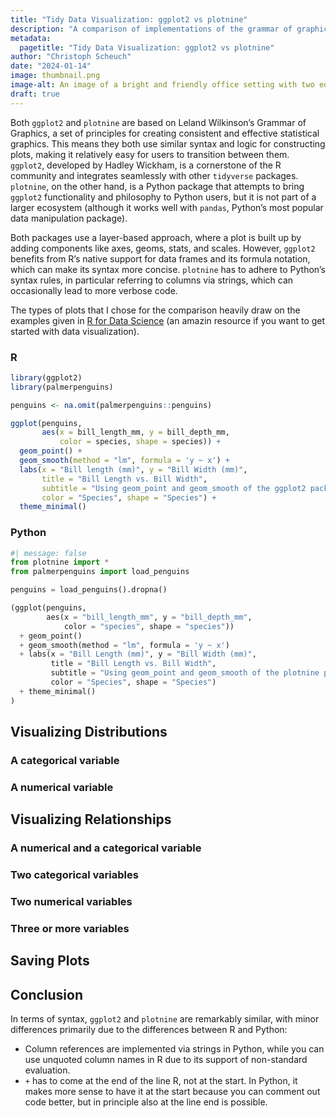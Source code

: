 ```yaml
---
title: "Tidy Data Visualization: ggplot2 vs plotnine"
description: "A comparison of implementations of the grammar of graphics in R and Python."
metadata:
  pagetitle: "Tidy Data Visualization: ggplot2 vs plotnine"
author: "Christoph Scheuch"
date: "2024-01-14" 
image: thumbnail.png
image-alt: An image of a bright and friendly office setting with two equally sized screens placed centrally. Each screen displays a simple line chart without any text or numbers. The office is very well-lit, giving a warm and inviting ambiance. The decor is colorful and cheerful, with a minimalist design. The two screens are on a sleek, modern desk in the center of the image. The line charts are clear and straightforward. The overall atmosphere of the office is lively and welcoming, with vibrant colors and ample natural light. Created with DALL-E 3.
draft: true
---
```


Both `ggplot2` and `plotnine` are based on Leland Wilkinson's Grammar of Graphics, a set of principles for creating consistent and effective statistical graphics. This means they both use similar syntax and logic for constructing plots, making it relatively easy for users to transition between them. `ggplot2`, developed by Hadley Wickham, is a cornerstone of the R community and integrates seamlessly with other `tidyverse` packages. `plotnine`, on the other hand, is a Python package that attempts to bring `ggplot2` functionality and philosophy to Python users, but it is not part of a larger ecosystem (although it works well with `pandas`, Python's most popular data manipulation package).

Both packages use a layer-based approach, where a plot is built up by adding components like axes, geoms, stats, and scales. However, `ggplot2` benefits from R’s native support for data frames and its formula notation, which can make its syntax more concise. `plotnine` has to adhere to Python’s syntax rules, in particular referring to columns via strings, which can occasionally lead to more verbose code.

The types of plots that I chose for the comparison heavily draw on the examples given in [R for Data Science](https://r4ds.hadley.nz/data-visualize) (an amazin resource if you want to get started with data visualization).

::: {.panel-tabset}
### R
```r
library(ggplot2)
library(palmerpenguins)

penguins <- na.omit(palmerpenguins::penguins)

ggplot(penguins, 
       aes(x = bill_length_mm, y = bill_depth_mm, 
           color = species, shape = species)) + 
  geom_point() + 
  geom_smooth(method = "lm", formula = 'y ~ x') +
  labs(x = "Bill length (mm)", y = "Bill Width (mm)", 
       title = "Bill Length vs. Bill Width", 
       subtitle = "Using geom_point and geom_smooth of the ggplot2 package",
       color = "Species", shape = "Species") +
  theme_minimal()
```
### Python
```python
#| message: false
from plotnine import *
from palmerpenguins import load_penguins

penguins = load_penguins().dropna()

(ggplot(penguins, 
        aes(x = "bill_length_mm", y = "bill_depth_mm", 
            color = "species", shape = "species"))
  + geom_point()
  + geom_smooth(method = "lm", formula = 'y ~ x')
  + labs(x = "Bill Length (mm)", y = "Bill Width (mm)", 
         title = "Bill Length vs. Bill Width", 
         subtitle = "Using geom_point and geom_smooth of the plotnine package",
         color = "Species", shape = "Species")
  + theme_minimal()
)
```
::: 

## Visualizing Distributions

### A categorical variable

### A numerical variable

## Visualizing Relationships

### A numerical and a categorical variable

### Two categorical variables

### Two numerical variables

### Three or more variables

## Saving Plots

## Conclusion

In terms of syntax, `ggplot2` and `plotnine` are remarkably similar, with minor differences primarily due to the differences between R and Python:

- Column references are implemented via strings in Python, while you can use unquoted column names in R due to its support of non-standard evaluation. 
- `+` has to come at the end of the line R, not at the start. In Python, it makes more sense to have it at the start because you can comment out code better, but in principle also at the line end is possible. 
